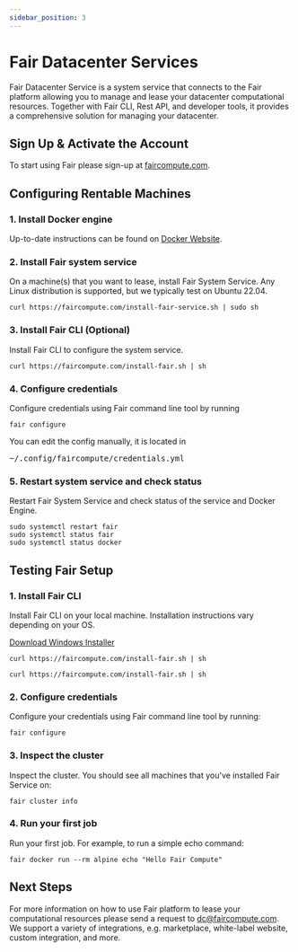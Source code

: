 ```yaml
---
sidebar_position: 3
---
```



# Fair Datacenter Services

Fair Datacenter Service is a system service that connects to the Fair platform allowing
you to manage and lease your datacenter computational resources. Together with Fair CLI,
Rest API, and developer tools, it provides a comprehensive solution for managing your datacenter.

## Sign Up & Activate the Account

To start using Fair please sign-up at [faircompute.com](https://faircompute.com).

## Configuring Rentable Machines

### 1. Install Docker engine

Up-to-date instructions can be found on [Docker Website](https://docs.docker.com/engine/install/debian/).

### 2. Install Fair system service

On a machine(s) that you want to lease, install Fair System Service. Any Linux distribution is supported,
but we typically test on Ubuntu 22.04.

```shell
curl https://faircompute.com/install-fair-service.sh | sudo sh
```

### 3. Install Fair CLI (Optional)

Install Fair CLI to configure the system service.

```shell
curl https://faircompute.com/install-fair.sh | sh
```

### 4. Configure credentials

Configure credentials using Fair command line tool by running

```shell
fair configure
```

You can edit the config manually, it is located in <pre>~/.config/faircompute/credentials.yml</pre>

### 5. Restart system service and check status

Restart Fair System Service and check status of the service and Docker Engine.

```shell
sudo systemctl restart fair
sudo systemctl status fair
sudo systemctl status docker
```

## Testing Fair Setup

### 1. Install Fair CLI

Install Fair CLI on your local machine. Installation instructions vary depending on your OS.

<Tabs groupId="operating-systems">
  <TabItem value="win" label="Windows">
    <a href="https://faircompute.com:8000/internal/release/fair-desktop-full/stable/windows-x86_64/latest/url">Download Windows Installer</a>
  </TabItem>
  <TabItem value="mac" label="Mac">

  ```shell
  curl https://faircompute.com/install-fair.sh | sh
  ```

  </TabItem>
  <TabItem value="linux" label="Linux">

  ```shell
  curl https://faircompute.com/install-fair.sh | sh
  ```

  </TabItem>
</Tabs>

### 2. Configure credentials

Configure your credentials using Fair command line tool by running:

```shell
fair configure
```

### 3. Inspect the cluster

Inspect the cluster. You should see all machines that you've installed
Fair Service on:

```shell
fair cluster info
```

### 4. Run your first job

Run your first job. For example, to run a simple echo command:

```shell
fair docker run --rm alpine echo "Hello Fair Compute"
```

## Next Steps

For more information on how to use Fair platform to lease your computational resources
please send a request to <a href="mailto:dc@faircompute.com">dc@faircompute.com</a>.
We support a variety of integrations, e.g. marketplace, white-label website, custom integration, and more.
